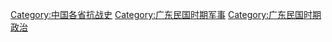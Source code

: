 [[Category:中国各省抗战史|Category:中国各省抗战史]]
[[Category:广东民国时期军事|Category:广东民国时期军事]]
[[Category:广东民国时期政治|Category:广东民国时期政治]]